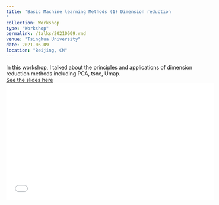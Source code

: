 ```yaml
---
title: "Basic Machine learning Methods (1) Dimension reduction
"
collection: Workshop
type: "Workshop"
permalink: /talks/20210609.rmd
venue: "Tsinghua University"
date: 2021-06-09
location: "Beijing, CN"
---
```

In this workshop, I talked about the principles and applications of dimension reduction methods including PCA, tsne, Umap.  
[See the slides here](https://ChenFengling.github.io/files/workshop_basic_statistical_learning_cfl.pdf)
<iframe width="560" height="315" src="//player.bilibili.com/player.html?aid=318432946&bvid=BV1DP41187GN&cid=1265710881&p=1" frameborder="0" allow="accelerometer; autoplay; clipboard-write; encrypted-media; gyroscope; picture-in-picture" allowfullscreen></iframe>
